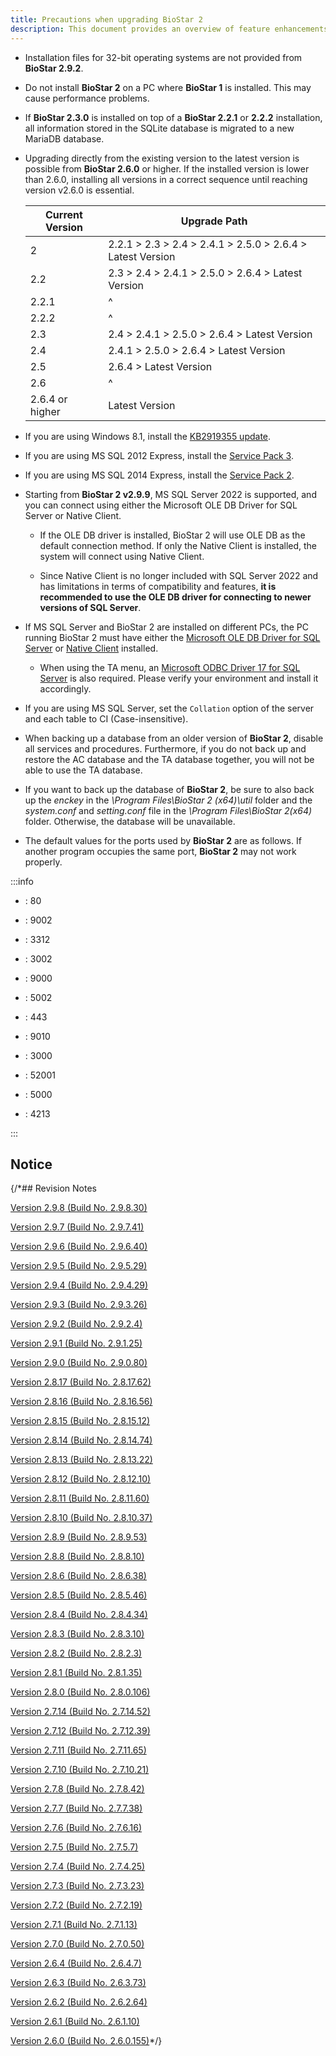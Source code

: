 ```yaml
---
title: Precautions when upgrading BioStar 2
description: This document provides an overview of feature enhancements, bug fixes, and changes applied to each version of BioStar 2.
---
```


* Installation files for 32-bit operating systems are not provided from **BioStar 2.9.2**.

* Do not install **BioStar 2** on a PC where **BioStar 1** is installed. This may cause performance problems.

* If **BioStar 2.3.0** is installed on top of a **BioStar 2.2.1** or **2.2.2** installation, all information stored in the SQLite database is migrated to a new MariaDB database.

* Upgrading directly from the existing version to the latest version is possible from **BioStar 2.6.0** or higher. If the installed version is lower than 2.6.0, installing all versions in a correct sequence until reaching version v2.6.0 is essential.

  <div className='overflow-x'>

  | Current Version | Upgrade Path |
  | -- | -- |
  | 2 | 2.2.1 \> 2.3 \> 2.4 \> 2.4.1 \> 2.5.0 \> 2.6.4 \> Latest Version |
  | 2.2 | 2.3 \> 2.4 \> 2.4.1 \> 2.5.0 \> 2.6.4 \> Latest Version |
  | 2.2.1 | ^ |
  | 2.2.2 | ^ |
  | 2.3 | 2.4 \> 2.4.1 \> 2.5.0 \> 2.6.4 \> Latest Version |
  | 2.4 | 2.4.1 \> 2.5.0 \> 2.6.4 \> Latest Version |
  | 2.5 | 2.6.4 \> Latest Version |
  | 2.6 | ^ |
  | 2.6.4 or higher | Latest Version |

  </div>

* If you are using Windows 8.1, install the [KB2919355 update](https://support.microsoft.com/en-us/help/2919355/windows-rt-8-1--windows-8-1--and-windows-server-2012-r2-update-april-2).

* If you are using MS SQL 2012 Express, install the [Service Pack 3](https://www.microsoft.com/en-us/download/details.aspx?id=49996).

* If you are using MS SQL 2014 Express, install the [Service Pack 2](https://www.microsoft.com/en-us/download/details.aspx?id=53168).

* Starting from **BioStar 2 v2.9.9**, MS SQL Server 2022 is supported, and you can connect using either the Microsoft OLE DB Driver for SQL Server or Native Client.

    * If the OLE DB driver is installed, BioStar 2 will use OLE DB as the default connection method. If only the Native Client is installed, the system will connect using Native Client.

    * Since Native Client is no longer included with SQL Server 2022 and has limitations in terms of compatibility and features, **it is recommended to use the OLE DB driver for connecting to newer versions of SQL Server**.

* If MS SQL Server and BioStar 2 are installed on different PCs, the PC running BioStar 2 must have either the [Microsoft OLE DB Driver for SQL Server](https://learn.microsoft.com/sql/connect/oledb/download-oledb-driver-for-sql-server) or [Native Client](https://www.microsoft.com/en-us/download/details.aspx?id=50402) installed.

    * When using the TA menu, an [Microsoft ODBC Driver 17 for SQL Server](https://learn.microsoft.com/en-us/sql/connect/odbc/download-odbc-driver-for-sql-server?view=sql-server-ver16#version-17) is also required. Please verify your environment and install it accordingly.

* If you are using MS SQL Server, set the `Collation` option of the server and each table to CI (Case-insensitive).

* When backing up a database from an older version of **BioStar 2**, disable all services and procedures. Furthermore, if you do not back up and restore the AC database and the TA database together, you will not be able to use the TA database.

* If you want to back up the database of **BioStar 2**, be sure to also back up the *enckey* in the *\Program Files\BioStar 2 (x64)\util* folder and the *system.conf* and *setting.conf* file in the *\Program Files\BioStar 2(x64)* folder. Otherwise, the database will be unavailable.

* The default values for the ports used by **BioStar 2** are as follows. If another program occupies the same port, **BioStar 2** may not work properly.

:::info

<Columns>
<Column className='text--left'>

* <Cmd sid="port.webServerHttp" />: 80

* <Cmd sid="port.webSocket" />: 9002

* <Cmd sid="port.mariaDB" />: 3312

* <Cmd sid="port.tnaHttps" />: 3002

* <Cmd sid="port.webServerFastCgi" />: 9000

* <Cmd sid="port.gatewayHttps" />: 5002

</Column>

<Column className='text--left'>

* <Cmd sid="port.webServerHttps" />: 443

* <Cmd sid="port.apiPort" />: 9010

* <Cmd sid="port.tnaHttp" />: 3000

* <Cmd sid="port.tnaNgrok" />: 52001

* <Cmd sid="port.gatewayHttp" />: 5000

* <Cmd sid="port.reportHttp" />: 4213

</Column>
</Columns>

:::

## Notice


<DocumentA />


<DocumentB />


<DocumentC />

{/*## Revision Notes

[Version 2.9.8 (Build No. 2.9.8.30)](298)

[Version 2.9.7 (Build No. 2.9.7.41)](297)

[Version 2.9.6 (Build No. 2.9.6.40)](296)

[Version 2.9.5 (Build No. 2.9.5.29)](295)

[Version 2.9.4 (Build No. 2.9.4.29)](294)

[Version 2.9.3 (Build No. 2.9.3.26)](293)

[Version 2.9.2 (Build No. 2.9.2.4)](292)

[Version 2.9.1 (Build No. 2.9.1.25)](291)

[Version 2.9.0 (Build No. 2.9.0.80)](290)

[Version 2.8.17 (Build No. 2.8.17.62)](2817)

[Version 2.8.16 (Build No. 2.8.16.56)](2816)

[Version 2.8.15 (Build No. 2.8.15.12)](2815)

[Version 2.8.14 (Build No. 2.8.14.74)](2814)

[Version 2.8.13 (Build No. 2.8.13.22)](2813)

[Version 2.8.12 (Build No. 2.8.12.10)](2812)

[Version 2.8.11 (Build No. 2.8.11.60)](2811)

[Version 2.8.10 (Build No. 2.8.10.37)](2810)

[Version 2.8.9 (Build No. 2.8.9.53)](289)

[Version 2.8.8 (Build No. 2.8.8.10)](288)

[Version 2.8.6 (Build No. 2.8.6.38)](286)

[Version 2.8.5 (Build No. 2.8.5.46)](285)

[Version 2.8.4 (Build No. 2.8.4.34)](284)

[Version 2.8.3 (Build No. 2.8.3.10)](283)

[Version 2.8.2 (Build No. 2.8.2.3)](282)

[Version 2.8.1 (Build No. 2.8.1.35)](281)

[Version 2.8.0 (Build No. 2.8.0.106)](280)

[Version 2.7.14 (Build No. 2.7.14.52)](2714)

[Version 2.7.12 (Build No. 2.7.12.39)](2712)

[Version 2.7.11 (Build No. 2.7.11.65)](2711)

[Version 2.7.10 (Build No. 2.7.10.21)](2710)

[Version 2.7.8 (Build No. 2.7.8.42)](278)

[Version 2.7.7 (Build No. 2.7.7.38)](277)

[Version 2.7.6 (Build No. 2.7.6.16)](276)

[Version 2.7.5 (Build No. 2.7.5.7)](275)

[Version 2.7.4 (Build No. 2.7.4.25)](274)

[Version 2.7.3 (Build No. 2.7.3.23)](273)

[Version 2.7.2 (Build No. 2.7.2.19)](272)

[Version 2.7.1 (Build No. 2.7.1.13)](271)

[Version 2.7.0 (Build No. 2.7.0.50)](270)

[Version 2.6.4 (Build No. 2.6.4.7)](264)

[Version 2.6.3 (Build No. 2.6.3.73)](263)

[Version 2.6.2 (Build No. 2.6.2.64)](262)

[Version 2.6.1 (Build No. 2.6.1.10)](261)

[Version 2.6.0 (Build No. 2.6.0.155)](260)*/}